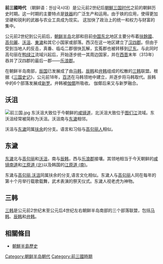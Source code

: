 {{unreferenced|time=2019-06-09T00:29:08+00:00}}
{{Infobox Korean name
|hangul=원삼국시대
|hanja=原三國時代
|rr=Wonsamguk Sidae
|mr=Wŏnsamguk Sidae
}}

'''前三國時代''' （朝鲜语：원삼국시대）是公元前2世纪后[[三国_(朝鲜)|朝鮮三国时代]]之前的朝鲜历史时期。这一时期的主要特点是[[铁器|铁器]]的广泛生产和运用。由于铁的应用，使得更加坚硬和锐利的武器与农业工具成为现实。 这加快了政治上的统一和权力与财富的集中。

公元前2世纪到公元前后，[[朝鲜半岛|朝鲜半岛]]北部和目前[[中国东北|中国东北]]地区主要分布着[[扶餘國|扶餘國]]、[[高句麗|高句麗]]、[[沃沮|沃沮]]、[[東濊|東濊]]和其它小国家或部落。西汉在这一地区建立了[[汉四郡|汉四郡]]。但由于受到当地人的反击，真番、临屯二郡很快瓦解，玄菟郡也被转移到[[辽东|辽东]]。与此同时高句丽在[[鸭绿江|鸭绿江]]流域兴起后，开始逐步统一其周边国家，并在[[西晋|西晋]]末年（313年）吞并了汉四郡的最后一郡——[[乐浪郡|乐浪郡]]。

在朝鲜半岛南部，[[辰国|辰国]]已发展成了由[[马韩|马韩]]，[[辰韩|辰韩]]和[[弁韩|弁韩]]组成的松散的[[三韩|三韩]]联盟。根据《[[三国史记|三国史记]]》，公元前18年，[[百济|百济]]在马韩领地中建立，并逐步将马韩取代。辰韩中的6个部落发展成[[新罗|新罗]]。弁韩被[[伽倻|伽倻]]所吸收。 伽倻后来又与新罗融合。

{{朝鲜历史}}

==沃沮==
[[File:前三国.jpg|thumb]]
{{main|沃沮}}
东沃沮大致位于今朝鲜的[[咸镜道|咸镜道]]，北沃沮大致位于[[图们江|图们江]]流域。东沃沮经常被简称为沃沮。沃沮南与[[东濊|东濊]]相邻。

沃沮与[[东濊|东濊]]同属[[扶余|扶余]]的分支。语言和习俗与[[高句丽人|高句丽人]]相似。

==东濊==
{{main|东濊}}
[[东濊|东濊]]北与[[高句丽|高句丽]]和[[沃沮|沃沮]]，南与[[辰韩|辰韩]]，西与[[乐浪郡|乐浪郡]]接壤。其领地相当于今天朝鲜的[[咸镜南道|咸镜南道]]和[[江原道_(北)|江原道 (北)]]以及韩国的[[江原道_(南)|江原道 (南)]]。

东濊与[[高句丽|高句丽]],[[沃沮|沃沮]]同属扶余的分支,语言文化相似。东濊人与[[高句丽|高句丽]]人同在每年的第十个月举行载歌载舞，武术表演的祭天仪式。东濊人视老虎为神物。

==三韩==
{{main|三韩}}
[[三韩|三韩]]是公元前2世纪末至公元后4世纪左右朝鲜半岛南部的三个部落联盟，包括[[马韩|马韩]]、[[辰韩|辰韩]]和[[弁韩|弁韩]]。

==相關條目==
*[[朝鮮半島歷史|朝鮮半島歷史]]







[[Category:朝鲜半岛朝代|Category:朝鲜半岛朝代]]
[[Category:前三國時期|Category:前三國時期]]